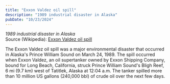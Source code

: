 ```yaml
---
title: "Exxon Valdez oil spill"
description: "1989 industrial disaster in Alaska"
pubDate: "10/23/2024"
---
```


*1989 industrial disaster in Alaska*  
Source (Wikipedia): [Exxon Valdez oil spill][1]

The Exxon Valdez oil spill was a major environmental disaster that occurred in Alaska's Prince William Sound on March 24, 1989. The spill occurred when Exxon Valdez, an oil supertanker owned by Exxon Shipping Company, bound for Long Beach, California, struck Prince William Sound's Bligh Reef, 6 mi (9.7 km) west of Tatitlek, Alaska at 12:04 a.m. The tanker spilled more than 10 million US gallons (240,000 bbl) of crude oil over the next few days.

[1]: https://en.wikipedia.org/wiki/Exxon_Valdez_oil_spill
